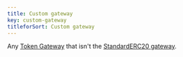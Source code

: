 ```yaml
---
title: Custom gateway
key: custom-gateway
titleforSort: Custom gateway
---
```


Any [Token Gateway](/intro/glossary#token-gateway) that isn't the [StandardERC20 gateway](/intro/glossary#standarderc20-gateway).
